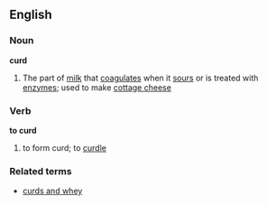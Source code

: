 ==English==
===Noun===
'''curd'''
# The part of [[milk]] that [[coagulate]]s when it [[sour]]s or is treated with [[enzyme]]s; used to make [[cottage cheese]]
===Verb===
'''to curd'''
#to form curd; to [[curdle]]
===Related terms===
*[[curds and whey]]